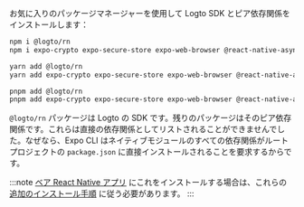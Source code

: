 
お気に入りのパッケージマネージャーを使用して Logto SDK とピア依存関係をインストールします：

<Tabs>

  <TabItem value="npm" label="npm">

```bash
npm i @logto/rn
npm i expo-crypto expo-secure-store expo-web-browser @react-native-async-storage/async-storage
```

  </TabItem>
  <TabItem value="yarn" label="Yarn">

```bash
yarn add @logto/rn
yarn add expo-crypto expo-secure-store expo-web-browser @react-native-async-storage/async-storage
```

  </TabItem>
  <TabItem value="pnpm" label="pnpm">

```bash
pnpm add @logto/rn
pnpm add expo-crypto expo-secure-store expo-web-browser @react-native-async-storage/async-storage
```

  </TabItem>

</Tabs>

`@logto/rn` パッケージは Logto の SDK です。残りのパッケージはそのピア依存関係です。これらは直接の依存関係としてリストされることができませんでした。なぜなら、Expo CLI はネイティブモジュールのすべての依存関係がルートプロジェクトの `package.json` に直接インストールされることを要求するからです。

:::note
[ベア React Native アプリ](https://docs.expo.dev/bare/overview) にこれをインストールする場合は、これらの [追加のインストール手順](https://docs.expo.dev/bare/installing-expo-modules/) に従う必要があります。
:::
